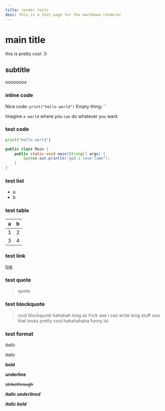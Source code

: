 ```yaml
---
title: render tests
desc: this is a test page for the markdown renderer
---
```


# main title

this is pretty cool :3

## subtitle

oooooooo 

### inline code

Nice code: `print("hello world")`
Empty thing: ``

Imagine `a world` where you `can` do whatever y`ou` want.

### test code

```python
print("hello world")
```

```java
public class Main {
    public static void main(String[] args) {
        System.out.println("god i love lume");
    }
}
```

### test list

- a
- b

### test table

| a | b |
|---|---|
| 1 | 2 |
| 3 | 4 |

### test link

[link](https://xtrm.me)

### test quote

> quote

### test blockquote

> cool
> blockquote
> hahahah long as frick see i can write long stuff ooo that looks pretty cool hahahahaha funny lol

### test format

*italic*

_italic_

**bold**

__underline__

~~strikethrough~~

__*italic underlined*__

_**italic bold**_